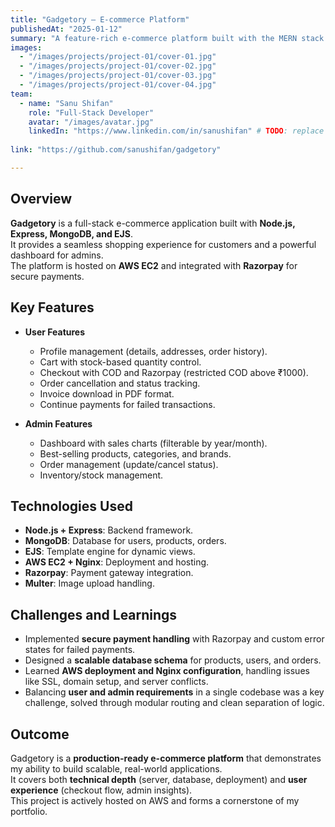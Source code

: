 ```yaml
---
title: "Gadgetory — E-commerce Platform"
publishedAt: "2025-01-12"
summary: "A feature-rich e-commerce platform built with the MERN stack (EJS frontend) including Razorpay integration, order management, and an admin dashboard, deployed on AWS."
images:
  - "/images/projects/project-01/cover-01.jpg"
  - "/images/projects/project-01/cover-02.jpg"
  - "/images/projects/project-01/cover-03.jpg"
  - "/images/projects/project-01/cover-04.jpg"
team:
  - name: "Sanu Shifan"
    role: "Full-Stack Developer"
    avatar: "/images/avatar.jpg"
    linkedIn: "https://www.linkedin.com/in/sanushifan" # TODO: replace with your actual LinkedIn
  
link: "https://github.com/sanushifan/gadgetory"

---
```


## Overview

**Gadgetory** is a full-stack e-commerce application built with **Node.js, Express, MongoDB, and EJS**.  
It provides a seamless shopping experience for customers and a powerful dashboard for admins.  
The platform is hosted on **AWS EC2** and integrated with **Razorpay** for secure payments.

## Key Features

- **User Features**
  - Profile management (details, addresses, order history).
  - Cart with stock-based quantity control.
  - Checkout with COD and Razorpay (restricted COD above ₹1000).
  - Order cancellation and status tracking.
  - Invoice download in PDF format.
  - Continue payments for failed transactions.

- **Admin Features**
  - Dashboard with sales charts (filterable by year/month).
  - Best-selling products, categories, and brands.
  - Order management (update/cancel status).
  - Inventory/stock management.

## Technologies Used

- **Node.js + Express**: Backend framework.
- **MongoDB**: Database for users, products, orders.
- **EJS**: Template engine for dynamic views.
- **AWS EC2 + Nginx**: Deployment and hosting.
- **Razorpay**: Payment gateway integration.
- **Multer**: Image upload handling.

## Challenges and Learnings

- Implemented **secure payment handling** with Razorpay and custom error states for failed payments.  
- Designed a **scalable database schema** for products, users, and orders.  
- Learned **AWS deployment and Nginx configuration**, handling issues like SSL, domain setup, and server conflicts.  
- Balancing **user and admin requirements** in a single codebase was a key challenge, solved through modular routing and clean separation of logic.

## Outcome

Gadgetory is a **production-ready e-commerce platform** that demonstrates my ability to build scalable, real-world applications.  
It covers both **technical depth** (server, database, deployment) and **user experience** (checkout flow, admin insights).  
This project is actively hosted on AWS and forms a cornerstone of my portfolio.
